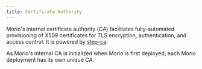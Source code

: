 ```yaml
---
title: Certificate Authority
---
```


Morio's internal certificate authority (_CA_) facilitates fully-automated
provisioning of X509 certificates for TLS encryption, authentication, and
access control. It is powered by
[step-ca](https://smallstep.com/docs/step-ca/index.html").

As Morio's internal CA is initialized when Morio is first deployed, each Morio
deployment has its own unique CA.
